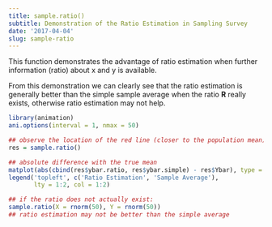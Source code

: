 ```yaml
---
title: sample.ratio()
subtitle: Demonstration of the Ratio Estimation in Sampling Survey
date: '2017-04-04'
slug: sample-ratio
---
```


This function demonstrates the advantage of ratio estimation when further
information (ratio) about x and y is available.

From this demonstration we can clearly see that the ratio estimation is
generally better than the simple sample average when the ratio **R**
really exists, otherwise ratio estimation may not help.
 
```r
library(animation)
ani.options(interval = 1, nmax = 50)

## observe the location of the red line (closer to the population mean)
res = sample.ratio()

## absolute difference with the true mean
matplot(abs(cbind(res$ybar.ratio, res$ybar.simple) - res$Ybar), type = 'l')
legend('topleft', c('Ratio Estimation', 'Sample Average'),
       lty = 1:2, col = 1:2)
```

```r
## if the ratio does not actually exist:
sample.ratio(X = rnorm(50), Y = rnorm(50))
## ratio estimation may not be better than the simple average
```
